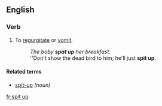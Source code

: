 ==English==

===Verb===
{{en-verb|spits up|spitting up|spat up}}

# {{transitive|and|intransitive|especially of children}} To [[regurgitate]] or [[vomit]].
#:''The baby '''spat up''' her breakfast.''
#:''Don't show the dead bird to him; he'll just '''spit up'''.

====Related terms====
* [[spit-up]] ''(noun)''

[[fr:spit up]]